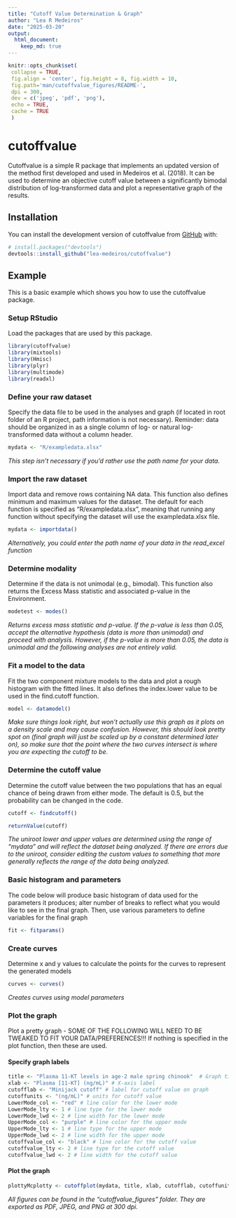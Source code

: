 ```yaml
---
title: "Cutoff Value Determination & Graph"
author: "Lea R Medeiros"
date: "2025-03-20"
output:
  html_document:
    keep_md: true
---
```


<!-- README.md is generated from README.Rmd. Please edit that file -->

```r
knitr::opts_chunk$set(
 collapse = TRUE,
 fig.align = 'center', fig.height = 8, fig.width = 10,
 fig.path='man/cutoffvalue_figures/README-',
 dpi = 300,
 dev = c('jpeg', 'pdf', 'png'),
 echo = TRUE,
 cache = TRUE
 )
```

# cutoffvalue

Cutoffvalue is a simple R package that implements an updated version of
the method first developed and used in Medeiros et al. (2018). It can be
used to determine an objective cutoff value between a significantly
bimodal distribution of log-transformed data and plot a representative
graph of the results.

## Installation

You can install the development version of cutoffvalue from [GitHub](https://github.com/lea-medeiros/cutoffvalue.git) with:

``` r
# install.packages("devtools")
devtools::install_github("lea-medeiros/cutoffvalue")
```

## Example

This is a basic example which shows you how to use the cutoffvalue package.

### Setup RStudio
Load the packages that are used by this package.
```r
library(cutoffvalue)
library(mixtools)
library(Hmisc)
library(plyr)
library(multimode)
library(readxl)
```

### Define your raw dataset
Specify the data file to be used in the analyses and graph (if located in root folder of an R project, path information is not necessary). Reminder: data should be organized in as a single column of log- or natural log-transformed data without a column header.
```r
mydata <- "R/exampledata.xlsx"
```

_This step isn't necessary if you'd rather use the path name for your data._

### Import the raw dataset
Import data and remove rows containing NA data. This function also defines minimum and maximum values for the dataset. The default for each function is specified as "R/exampledata.xlsx", meaning that running any function without specifying the dataset will use the exampledata.xlsx file.
```r
mydata <- importdata()
```

_Alternatively, you could enter the path name of your data in the read_excel function_

### Determine modality
Determine if the data is not unimodal (e.g., bimodal). This function also returns the Excess Mass statistic and associated p-value in the Environment. 
```r
modetest <- modes()
```

_Returns excess mass statistic and p-value. If the p-value is less than 0.05, accept the alternative hypothesis (data is more than unimodal) and proceed with analysis. However, if the p-value is more than 0.05, the data is unimodal and the following analyses are not entirely valid._

### Fit a model to the data
Fit the two component mixture models to the data and plot a rough histogram with the fitted lines. It also defines the index.lower value to be used in the find.cutoff function.
```r
model <- datamodel()
```

_Make sure things look right, but won’t actually use this graph as it plots on a density scale and may cause confusion. However, this should look pretty spot on (final graph will just be scaled up by a constant determined later on), so make sure that the point where the two curves intersect is where you are expecting the cutoff to be._

### Determine the cutoff value
Determine the cutoff value between the two populations that has an equal chance of being drawn from either mode. The default is 0.5, but the probability can be changed in the code.
```r
cutoff <- findcutoff()
```
```r
returnValue(cutoff)
```

_The uniroot lower and upper values are determined using the range of "mydata" and will reflect the dataset being analyzed. If there are errors due to the uniroot, consider editing the custom values to something that more generally reflects the range of the data being analyzed._

### Basic histogram and parameters
The code below will produce basic histogram of data used for the parameters it produces; alter number of breaks to reflect what you would like to see in the final graph. Then, use various parameters to define variables for the final graph
```r
fit <- fitparams()
```

### Create curves
Determine x and y values to calculate the points for the curves to represent the generated models
```r
curves <- curves()
```

_Creates curves using model parameters_

### Plot the graph
Plot a pretty graph - SOME OF THE FOLLOWING WILL NEED TO BE TWEAKED TO FIT YOUR DATA/PREFERENCES!!! If nothing is specified in the plot function, then these are used.

#### Specify graph labels
```r
title <- "Plasma 11-KT levels in age-2 male spring chinook"  # Graph title
xlab <- "Plasma [11-KT] (ng/mL)" # X-axis label
cutofflab <- "Minijack cutoff" # label for cutoff value on graph
cutoffunits <- "(ng/mL)" # units for cutoff value
LowerMode_col <- "red" # line color for the lower mode
LowerMode_lty <- 1 # line type for the lower mode
LowerMode_lwd <- 2 # line width for the lower mode
UpperMode_col <- "purple" # line color for the upper mode
UpperMode_lty <- 1 # line type for the upper mode
UpperMode_lwd <- 2 # line width for the upper mode
cutoffvalue_col <- "black" # line color for the cutoff value
cutoffvalue_lty <- 2 # line type for the cutoff value
cutoffvalue_lwd <- 2 # line width for the cutoff value
```

#### Plot the graph
```r
plottyMcplotty <- cutoffplot(mydata, title, xlab, cutofflab, cutoffunits, LowerMode_col, LowerMode_lty, LowerMode_lwd, UpperMode_col, UpperMode_lty, UpperMode_lwd, cutoffvalue_col, cutoffvalue_lty, cutoffvalue_lwd)
```

_All figures can be found in the "cutoffvalue_figures" folder. They are exported as PDF, JPEG, and PNG at 300 dpi._
